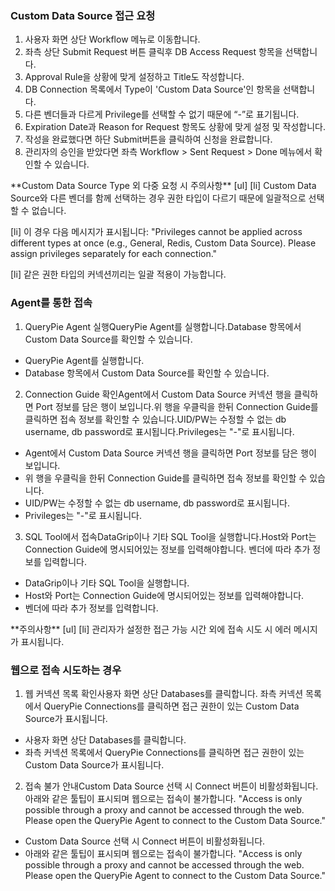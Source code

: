 
### Custom Data Source 접근 요청
1. 사용자 화면 상단 Workflow 메뉴로 이동합니다.
2. 좌측 상단 Submit Request 버튼 클릭후 DB Access Request 항목을 선택합니다.
3. Approval Rule을 상황에 맞게 설정하고 Title도 작성합니다.
4. DB Connection 목록에서 Type이 'Custom Data Source'인 항목을 선택합니다.
5. 다른 벤더들과 다르게 Privilege를 선택할 수 없기 때문에 “-”로 표기됩니다.
6. Expiration Date과 Reason for Request 항목도 상황에 맞게 설정 및 작성합니다.
7. 작성을 완료했다면 하단 Submit버튼을 클릭하여 신청을 완료합니다.
8. 관리자의 승인을 받았다면 좌측 Workflow > Sent Request > Done 메뉴에서 확인할 수 있습니다.

<Callout>
**Custom Data Source Type 외 다중 요청 시 주의사항** 
[ul]
[li]
Custom Data Source와 다른 벤더를 함께 선택하는 경우 권한 타입이 다르기 때문에 일괄적으로 선택할 수 없습니다. 

[li]
이 경우 다음 메시지가 표시됩니다: "Privileges cannot be applied across different types at once (e.g., General, Redis, Custom Data Source). Please assign privileges separately for each connection." 

[li]
같은 권한 타입의 커넥션끼리는 일괄 적용이 가능합니다. 


</Callout>

###  Agent를 통한 접속
1. QueryPie Agent 실행QueryPie Agent를 실행합니다.Database 항목에서 Custom Data Source를 확인할 수 있습니다.
  * QueryPie Agent를 실행합니다.
  * Database 항목에서 Custom Data Source를 확인할 수 있습니다.
2. Connection Guide 확인Agent에서 Custom Data Source 커넥션 행을 클릭하면 Port 정보를 담은 행이 보입니다.위 행을 우클릭을 한뒤 Connection Guide를 클릭하면 접속 정보를 확인할 수 있습니다.UID/PW는 수정할 수 없는 db username, db password로 표시됩니다.Privileges는 "-"로 표시됩니다.
  * Agent에서 Custom Data Source 커넥션 행을 클릭하면 Port 정보를 담은 행이 보입니다.
  * 위 행을 우클릭을 한뒤 Connection Guide를 클릭하면 접속 정보를 확인할 수 있습니다.
  * UID/PW는 수정할 수 없는 db username, db password로 표시됩니다.
  * Privileges는 "-"로 표시됩니다.
3. SQL Tool에서 접속DataGrip이나 기타 SQL Tool을 실행합니다.Host와 Port는 Connection Guide에 명시되어있는 정보를 입력해야합니다. 벤더에 따라 추가 정보를 입력합니다.
  * DataGrip이나 기타 SQL Tool을 실행합니다.
  * Host와 Port는 Connection Guide에 명시되어있는 정보를 입력해야합니다.
  * 벤더에 따라 추가 정보를 입력합니다.

<Callout>
**주의사항** 
[ul]
[li]
관리자가 설정한 접근 가능 시간 외에 접속 시도 시 에러 메시지가 표시됩니다. 


</Callout>

### 웹으로 접속 시도하는 경우
1. 웹 커넥션 목록 확인사용자 화면 상단 Databases를 클릭합니다. 좌측 커넥션 목록에서 QueryPie Connections를 클릭하면 접근 권한이 있는 Custom Data Source가 표시됩니다.
  * 사용자 화면 상단 Databases를 클릭합니다.
  * 좌측 커넥션 목록에서 QueryPie Connections를 클릭하면 접근 권한이 있는 Custom Data Source가 표시됩니다.
2. 접속 불가 안내Custom Data Source 선택 시 Connect 버튼이 비활성화됩니다.아래와 같은 툴팁이 표시되며 웹으로는 접속이 불가합니다. "Access is only possible through a proxy and cannot be accessed through the web. Please open the QueryPie Agent to connect to the Custom Data Source."
  * Custom Data Source 선택 시 Connect 버튼이 비활성화됩니다.
  * 아래와 같은 툴팁이 표시되며 웹으로는 접속이 불가합니다. "Access is only possible through a proxy and cannot be accessed through the web. Please open the QueryPie Agent to connect to the Custom Data Source."
